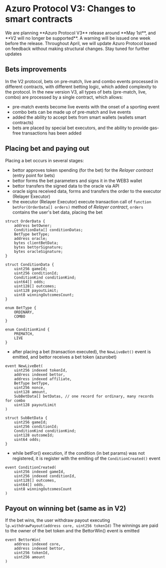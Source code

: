 
# Azuro Protocol V3: Changes to smart contracts

<Callout type="warning">
We are planning **Azuro Protocol V3** release around **May 1st**, and **V2 will no longer be supported**. A warning will be issued one week before the release. Throughout April, we will update Azuro Protocol based on feedback without making structural changes. Stay tuned for further updates
</Callout>

## Bets improvements

In the V2 protocol, bets on pre-match, live and combo events processed in different contracts, with different betting logic, which added complexity to the protocol. In the new version V3, all types of bets (pre-match, live, combo) are processed by a single contract, which allows:
- pre-match events become live events with the onset of a sporting event
- combo bets can be made up of pre-match and live events
- added the ability to accept bets from smart wallets (wallets smart contracts)
- bets are placed by special bet executors, and the ability to provide gas-free transactions has been added

## Placing bet and paying out

Placing a bet occurs in several stages:
- bettor approves token spending (for the bet) for the *Relayer contract* (entry point for bets)
- bettor forms the bet parameters and signs it in the WEB3 wallet
- bettor transfers the signed data to the oracle via API
- oracle signs received data, forms and transfers the order to the executor (Relayer Executor)
- the executor (Relayer Executor) execute transaction call of `function betFor(OrderData[] orders)` method of *Relayer contract*, `orders` contains the user's bet data, placing the bet
```solidity
struct OrderData {
    address betOwner;
    ConditionData[] conditionDatas;
    BetType betType;
    address oracle;
    bytes clientBetData;
    bytes bettorSignature;
    bytes oracleSignature;
}

struct ConditionData {
    uint256 gameId;
    uint256 conditionId;
    ConditionKind conditionKind;
    uint64[] odds;
    uint128[] outcomes;
    uint128 payoutLimit;
    uint8 winningOutcomesCount;
}

enum BetType {
    ORDINARY,
    COMBO
}

enum ConditionKind {
    PREMATCH,
    LIVE
}
```
- after placing a bet (transaction executed), the `NewLiveBet()` event is emitted, and bettor receives a bet token (azurobet)
```solidity
event NewLiveBet(
    uint256 indexed tokenId,
    address indexed bettor,
    address indexed affiliate,
    BetType betType,
    uint256 nonce,
    uint128 amount,
    SubBetData[] betDatas, // one record for ordinary, many records for combo
    uint128 payoutLimit
)

struct SubBetData {
    uint256 gameId;
    uint256 conditionId;
    ConditionKind conditionKind;
    uint128 outcomeId;
    uint64 odds;
}
```
- while betFor() execution, if the condition (in bet params) was not registered, it is register with the emiting of the `ConditionCreated()` event
```solidity
event ConditionCreated(
    uint256 indexed gameId,
    uint256 indexed conditionId,
    uint128[] outcomes,
    uint64[] odds,
    uint8 winningOutcomesCount
)
```

## Payout on winning bet (same as in V2)
If the bet wins, the user withdraw payout executing `lp.withdrawPayout(address core, uint256 tokenId)`
The winnings are paid to the owner of the bet token and the BettorWin() event is emitted
```solidity
event BettorWin(
    address indexed core,
    address indexed bettor,
    uint256 tokenId,
    uint256 amount
)
```